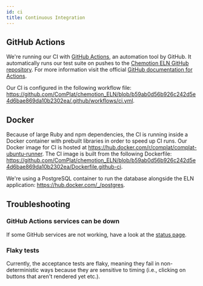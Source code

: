 ```yaml
---
id: ci
title: Continuous Integration
---
```


## GitHub Actions

We're running our CI with [GitHub Actions](https://github.com/features/actions), an automation tool by GitHub.
It automatically runs our test suite on pushes to the
[Chemotion ELN GitHub repository](https://github.com/ComPlat/chemotion_ELN).
For more information visit the official [GitHub documentation for Actions](https://docs.github.com/en/actions).

Our CI is configured in the following workflow file:
<https://github.com/ComPlat/chemotion_ELN/blob/b59ab0d56b926c242d5e4d6bae869da10b2302ea/.github/workflows/ci.yml>.

## Docker

Because of large Ruby and npm dependencies, the CI is running inside a Docker container with prebuilt libraries
in order to speed up CI runs.
Our Docker image for CI is hosted at <https://hub.docker.com/r/complat/complat-ubuntu-runner>.
The CI image is built from the following Dockerfile:
<https://github.com/ComPlat/chemotion_ELN/blob/b59ab0d56b926c242d5e4d6bae869da10b2302ea/Dockerfile.github-ci>.

We're using a PostgreSQL container to run the database alongside the ELN application:
<https://hub.docker.com/_/postgres>.

## Troubleshooting

### GitHub Actions services can be down

If some GitHub services are not working, have a look at the [status page](https://www.githubstatus.com/).

### Flaky tests

Currently, the acceptance tests are flaky, meaning they fail in non-deterministic ways
because they are sensitive to timing (i.e., clicking on buttons that aren't rendered yet etc.).
